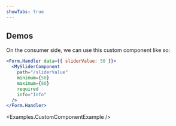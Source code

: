 ```yaml
---
showTabs: true
---
```



## Demos

On the consumer side, we can use this custom component like so:

```jsx
<Form.Handler data={{ sliderValue: 50 }}>
  <MySliderComponent
    path="/sliderValue"
    minimum={50}
    maximum={80}
    required
    info="Info"
  />
</Form.Handler>
```

<Examples.CustomComponentExample />
